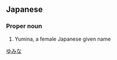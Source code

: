 ==Japanese==
{{ja-kanjitab|結|実|奈}}

===Proper noun===
{{ja-pos|proper|ゆみな}}
# Yumina, a female Japanese given name

[[Category:Japanese female given names|ゆみな]]
